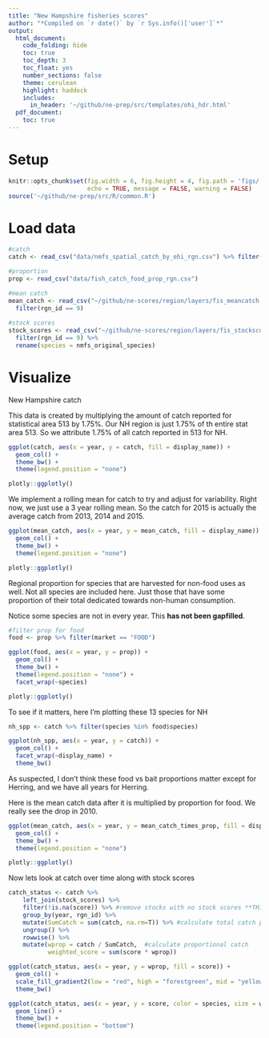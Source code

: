 ```yaml
---
title: "New Hampshire fisheries scores"
author: "*Compiled on `r date()` by `r Sys.info()['user']`*"
output: 
  html_document:
    code_folding: hide
    toc: true
    toc_depth: 3
    toc_float: yes
    number_sections: false
    theme: cerulean
    highlight: haddock
    includes: 
      in_header: '~/github/ne-prep/src/templates/ohi_hdr.html'
  pdf_document:
    toc: true
---
```


# Setup

```r
knitr::opts_chunk$set(fig.width = 6, fig.height = 4, fig.path = 'figs/',
                      echo = TRUE, message = FALSE, warning = FALSE)
source('~/github/ne-prep/src/R/common.R')

```

# Load data

```r

#catch
catch <- read_csv("data/nmfs_spatial_catch_by_ohi_rgn.csv") %>% filter(rgn_id == 9)

#proportion
prop <- read_csv("data/fish_catch_food_prop_rgn.csv")

#mean catch
mean_catch <- read_csv("~/github/ne-scores/region/layers/fis_meancatch.csv") %>%
  filter(rgn_id == 9)
 
#stock scores
stock_scores <- read_csv("~/github/ne-scores/region/layers/fis_stockscores.csv") %>%
  filter(rgn_id == 9) %>%
  rename(species = nmfs_original_species)

```

# Visualize

New Hampshire catch

This data is created by multiplying the amount of catch reported for statistical area 513 by 1.75%. Our NH region is just 1.75% of th entire stat area 513. So we attribute 1.75% of all catch reported in 513 for NH.

```r

ggplot(catch, aes(x = year, y = catch, fill = display_name)) +
  geom_col() +
  theme_bw() +
  theme(legend.position = "none")

plotly::ggplotly()
```


We implement a rolling mean for catch to try and adjust for variability. Right now, we just use a 3 year rolling mean. So the catch for 2015 is actually the average catch from 2013, 2014 and 2015.

```r
ggplot(mean_catch, aes(x = year, y = mean_catch, fill = display_name)) +
  geom_col() +
  theme_bw() +
  theme(legend.position = "none")

plotly::ggplotly()
```

Regional proportion for species that are harvested for non-food uses as well. Not all species are included here. Just those that have some proportion of their total dedicated towards non-human consumption. 

Notice some species are not in every year. This **has not been gapfilled**. 

```r
#filter prop for food
food <- prop %>% filter(market == "FOOD")

ggplot(food, aes(x = year, y = prop)) +
  geom_col() +
  theme_bw() +
  theme(legend.position = "none") +
  facet_wrap(~species)

plotly::ggplotly()
```

To see if it matters, here I'm plotting these 13 species for NH

```r
nh_spp <- catch %>% filter(species %in% food$species)

ggplot(nh_spp, aes(x = year, y = catch)) +
  geom_col() +
  facet_wrap(~display_name) +
  theme_bw()
```

As suspected, I don't think these food vs bait proportions matter except for Herring, and we have all years for Herring.

Here is the mean catch data after it is multiplied by proportion for food. We really see the drop in 2010. 

```r
ggplot(mean_catch, aes(x = year, y = mean_catch_times_prop, fill = display_name)) +
  geom_col() +
  theme_bw() +
  theme(legend.position = "none")

plotly::ggplotly()
```

Now lets look at catch over time along with stock scores

```r

catch_status <- catch %>%
    left_join(stock_scores) %>%
    filter(!is.na(score)) %>% #remove stocks with no stock scores **THIS MIGHT NEED TO CHANGE IF WE WANT TO KEEP THESE STOCKS AND GAPFILL INSTEAD**
    group_by(year, rgn_id) %>%
    mutate(SumCatch = sum(catch, na.rm=T)) %>% #calculate total catch per region per year
    ungroup() %>%
    rowwise() %>%
    mutate(wprop = catch / SumCatch,  #calculate proportional catch
           weighted_score = sum(score * wprop)) 

```

```r
ggplot(catch_status, aes(x = year, y = wprop, fill = score)) +
  geom_col() +
  scale_fill_gradient2(low = "red", high = "forestgreen", mid = "yellow", midpoint = 0.5) +
  theme_bw()
```


```r
ggplot(catch_status, aes(x = year, y = score, color = species, size = wprop)) +
  geom_line() +
  theme_bw() +
  theme(legend.position = "bottom")
```


